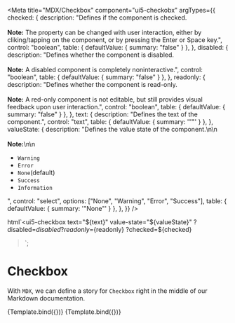 
<Meta
  title="MDX/Checkbox"
  component="ui5-checkobx"
  argTypes={{
    checked: {
      description:
        "Defines if the component is checked. <br /><br /> <b>Note:</b> The property can be changed with user interaction, either by cliking/tapping on the component, or by pressing the Enter or Space key.",
      control: "boolean",
      table: { defaultValue: { summary: "false" } },
    },
    disabled: {
      description:
        "Defines whether the component is disabled. <br /><br /> <b>Note:</b> A disabled component is completely noninteractive.",
      control: "boolean",
      table: { defaultValue: { summary: "false" } },
    },
    readonly: {
      description:
        "Defines whether the component is read-only. <br /><br /> <b>Note:</b> A red-only component is not editable, but still provides visual feedback upon user interaction.",
      control: "boolean",
      table: { defaultValue: { summary: "false" } },
    },
    text: {
      description: "Defines the text of the component.",
      control: "text",
      table: { defaultValue: { summary: '""' } },
    },
    valueState: {
      description:
        "Defines the value state of the component.\n\n<br /><br /> <b>Note:</b>\n\n<ul> <li><code>Warning</code></li> <li><code>Error</code></li> <li><code>None</code>(default)</li> <li><code>Success</code></li> <li><code>Information</code></li> </ul>",
      control: "select",
      options: ["None", "Warning", "Error", "Success"],
      table: { defaultValue: { summary: '"None"' } },
    },
  }}
/>

  html`<ui5-checkbox
    text="${text}"
    value-state="${valueState}"
    ?disabled=${disabled}
    ?readonly=${readonly}
    ?checked=${checked}
  ></ui5-checkbox>`;

# Checkbox

With `MDX`, we can define a story for `Checkbox` right in the middle of our Markdown documentation.

<Canvas>
  <Story
    name="Unchecked"
    args={{
      text: "Unchecked",
    }}
  >
    {Template.bind({})}
  </Story>
  <Story
    name="Checked"
    args={{
      text: "Checked",
      checked: true,
    }}
  >
    {Template.bind({})}
  </Story>
</Canvas>

<ArgsTable story="." />

